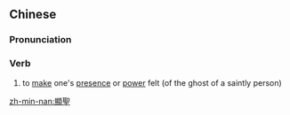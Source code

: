 ==Chinese==
{{zh-forms|s=显圣}}

===Pronunciation===
{{zh-pron
|m=xiǎnshèng
|c=hin2 sing3
|mn=hián-sèng
|cat=v
}}

===Verb===
{{zh-verb}}

# to [[make]] one's [[presence]] or [[power]] felt (of the ghost of a saintly person)

[[zh-min-nan:顯聖]]